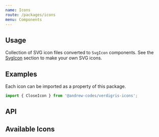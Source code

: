 ```yaml
---
name: Icons
route: /packages/icons
menu: Components
---
```


## Usage
Collection of SVG icon files converted to `SvgIcon` components. See the [SvgIcon](/packages/icons/components/SvgIcon) section to make your own SVG icons.

## Examples
Each icon can be imported as a property of this package.

```js
import { CloseIcon } from '@andrew-codes/verdigris-icons';
```

<Playground testId="examples">
    <CloseIcon />
    <CloseIcon size={32} />
    <CloseIcon size={64} color="#00a9e0" />
    <div style={{
      fill: 'green'
    }}>
      <CloseIcon color="inherit" />
    </div>
</Playground>

## API
<PropsTable of={SvgIcon} />

## Available Icons
<IconList />
